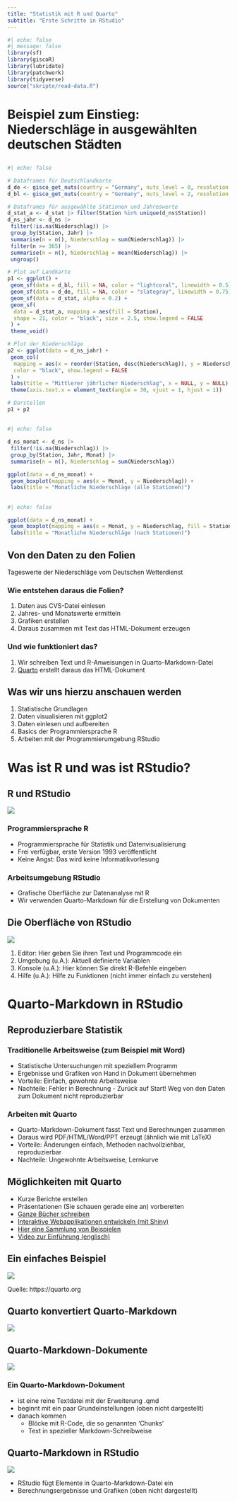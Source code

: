 ```yaml
---
title: "Statistik mit R und Quarto"
subtitle: "Erste Schritte in RStudio"
---
```



```r
#| echo: false
#| message: false
library(sf)
library(giscoR)
library(lubridate)
library(patchwork)
library(tidyverse)
source("skripte/read-data.R")
```


# Beispiel zum Einstieg: Niederschläge in ausgewählten deutschen Städten


## {}

```r
#| echo: false

# Dataframes für Deutschlandkarte
d_de <- gisco_get_nuts(country = "Germany", nuts_level = 0, resolution = 03)
d_bl <- gisco_get_nuts(country = "Germany", nuts_level = 2, resolution = 03)

# Dataframes für ausgewählte Stationen und Jahreswerte
d_stat_a <- d_stat |> filter(Station %in% unique(d_ns$Station))
d_ns_jahr <- d_ns |>
 filter(!is.na(Niederschlag)) |>
 group_by(Station, Jahr) |>
 summarise(n = n(), Niederschlag = sum(Niederschlag)) |>
 filter(n >= 365) |>
 summarise(n = n(), Niederschlag = mean(Niederschlag)) |>
 ungroup()

# Plot auf Landkarte
p1 <- ggplot() +
 geom_sf(data = d_bl, fill = NA, color = "lightcoral", linewidth = 0.5) +
 geom_sf(data = d_de, fill = NA, color = "slategray", linewidth = 0.75) +
 geom_sf(data = d_stat, alpha = 0.2) +
 geom_sf(
  data = d_stat_a, mapping = aes(fill = Station),
  shape = 21, color = "black", size = 2.5, show.legend = FALSE
 ) +
 theme_void()

# Plot der Niederschläge
p2 <- ggplot(data = d_ns_jahr) +
 geom_col(
  mapping = aes(x = reorder(Station, desc(Niederschlag)), y = Niederschlag, fill = Station),
  color = "black", show.legend = FALSE
 ) +
 labs(title = "Mittlerer jährlicher Niederschlag", x = NULL, y = NULL) +
 theme(axis.text.x = element_text(angle = 30, vjust = 1, hjust = 1))

# Darstellen
p1 + p2
```


## {}

```r
#| echo: false

d_ns_monat <- d_ns |>
 filter(!is.na(Niederschlag)) |>
 group_by(Station, Jahr, Monat) |>
 summarise(n = n(), Niederschlag = sum(Niederschlag))

ggplot(data = d_ns_monat) +
 geom_boxplot(mapping = aes(x = Monat, y = Niederschlag)) +
 labs(title = "Monatliche Niederschläge (alle Stationen)")
```


## {}

```r
#| echo: false

ggplot(data = d_ns_monat) +
 geom_boxplot(mapping = aes(x = Monat, y = Niederschlag, fill = Station)) +
 labs(title = "Monatliche Niederschläge (nach Stationen)")
```


## Von den Daten zu den Folien

Tageswerte der Niederschläge vom Deutschen Wetterdienst

[]{.down20}

### Wie entstehen daraus die Folien?

1. Daten aus CVS-Datei einlesen
1. Jahres- und Monatswerte ermitteln
1. Grafiken erstellen
1. Daraus zusammen mit Text das HTML-Dokument erzeugen

### Und wie funktioniert das?

1. Wir schreiben Text und R-Anweisungen in Quarto-Markdown-Datei
1. [Quarto](https://quarto.org) erstellt daraus das HTML-Dokument


## Was wir uns hierzu anschauen werden

[]{.down100}

1. Statistische Grundlagen
1. Daten visualisieren mit ggplot2
1. Daten einlesen und aufbereiten
1. Basics der Programmiersprache R
1. Arbeiten mit der Programmierumgebung RStudio


# Was ist R und was ist RStudio?


## R und RStudio

![](bilder/logos.svg)

### Programmiersprache R

- Programmiersprache für Statistik und Datenvisualisierung
- Frei verfügbar, erste Version 1993 veröffentlicht
- Keine Angst: Das wird keine Informatikvorlesung

### Arbeitsumgebung RStudio

- Grafische Oberfläche zur Datenanalyse mit R
- Wir verwenden Quarto-Markdown für die Erstellung von Dokumenten


## Die Oberfläche von RStudio

![](bilder/rstudio.svg)

1. Editor: Hier geben Sie ihren Text und Programmcode ein
2. Umgebung (u.A.): Aktuell definierte Variablen
3. Konsole (u.A.): Hier können Sie direkt R-Befehle eingeben
4. Hilfe (u.A.): Hilfe zu Funktionen (nicht immer einfach zu verstehen)


# Quarto-Markdown in RStudio


## Reproduzierbare Statistik

[]{.down20}

### Traditionelle Arbeitsweise (zum Beispiel mit Word)

- Statistische Untersuchungen mit speziellem Programm
- Ergebnisse und Grafiken von Hand in Dokument übernehmen
- Vorteile: Einfach, gewohnte Arbeitsweise
- Nachteile: Fehler in Berechnung - Zurück auf Start! Weg von den Daten zum Dokument nicht reproduzierbar

### Arbeiten mit Quarto

- Quarto-Markdown-Dokument fasst Text und Berechnungen zusammen
- Daraus wird PDF/HTML/Word/PPT erzeugt (ähnlich wie mit LaTeX)
- Vorteile: Änderungen einfach, Methoden nachvollziehbar, reproduzierbar
- Nachteile: Ungewohnte Arbeitsweise, Lernkurve


## Möglichkeiten mit Quarto

[]{.down100}

- Kurze Berichte erstellen
- Präsentationen (Sie schauen gerade eine an) vorbereiten
- [Ganze Bücher schreiben](https://r4ds.hadley.nz)
- [Interaktive Webapplikationen entwickeln (mit Shiny)](https://shiny.rstudio.com/gallery/)
- [Hier eine Sammlung von Beispielen](https://quarto.org/docs/gallery/)
- [Video zur Einführung (englisch)](https://youtu.be/_f3latmOhew?si=bGnCJk9dwSYG6cLK)


## Ein einfaches Beispiel

![](bilder/quarto-hello-world.png)

Quelle: https://quarto.org


## Quarto konvertiert Quarto-Markdown

[]{.down140}

![](bilder/qmd-how-it-works.png)


## Quarto-Markdown-Dokumente

![](bilder/quarto-markdown.svg)

### Ein Quarto-Markdown-Dokument

- ist eine reine Textdatei mit der Erweiterung .qmd
- beginnt mit ein paar Grundeinstellungen (oben nicht dargestellt)
- danach kommen
  - Blöcke mit R-Code, die so genannten 'Chunks'
  - Text in spezieller Markdown-Schreibweise


## Quarto-Markdown in RStudio

![](bilder/quarto-markdown-rstudio.svg)

- RStudio fügt Elemente in Quarto-Markdown-Datei ein
- Berechnungsergebnisse und Grafiken (oben nicht dargestellt)

